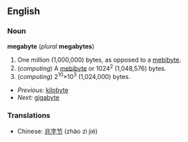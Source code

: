 ==English==

===Noun===
'''megabyte''' (''plural'' '''megabytes''')
# One million (1,000,000) bytes, as opposed to a [[mebibyte]].
# (''computing'') A [[mebibyte]] or 1024<sup>2</sup> (1,048,576) bytes.
# (''computing'') 2<sup>10</sup>&times;10<sup>3</sup> (1,024,000) bytes.

*''Previous:'' [[kilobyte]]
*''Next:'' [[gigabyte]]

===Translations===
*Chinese: [[兆字节]] (zhào zì jié)